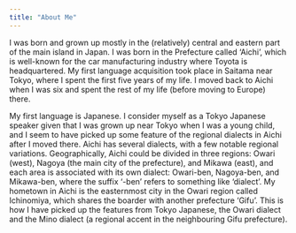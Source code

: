 ```yaml
---
title: "About Me"
---
```


I was born and grown up mostly in the (relatively) central and eastern part of the main island in Japan. I was born in the Prefecture called 'Aichi', which is well-known for the car manufacturing industry where Toyota is headquartered. My first language acquisition took place in Saitama near Tokyo, where I spent the first five years of my life. I moved back to Aichi when I was six and spent the rest of my life (before moving to Europe) there.



My first language is Japanese. I consider myself as a Tokyo Japanese speaker given that I was grown up near Tokyo when I was a young child, and I seem to have picked up some feature of the regional dialects in Aichi after I moved there. Aichi has several dialects, with a few notable regional variations. Geographically, Aichi could be divided in three regions: Owari (west), Nagoya (the main city of the prefecture), and Mikawa (east), and each area is associated with its own dialect: Owari-ben, Nagoya-ben, and Mikawa-ben, where the suffix '-ben' refers to something like 'dialect'. My hometown in Aichi is the easternmost city in the Owari region called Ichinomiya, which shares the boarder with another prefecture 'Gifu'. This is how I have picked up the features from Tokyo Japanese, the Owari dialect and the Mino dialect (a regional accent in the neighbouring Gifu prefecture). 